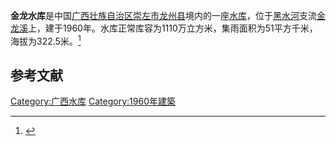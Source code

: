 {{Infobox Reservoir 
|name = 金龙水库
|nickname = 
|image = 
|image_caption = 
|map = 
|map_caption = 
|pushpin_map = 
|pushpin_map_caption = 
|code = 
|class = 
|location_of_reservoir = [[广西壮族自治区|广西壮族自治区]][[崇左市|崇左市]][[龙州县|龙州县]]
|location_of_dam = 
|inflow = 
|outflow = 
|catchment_area = 51
|reservoir_area = 
|mean_depth = 
|maximum_depth = 
|flood_level = 
|normal_water_level = 
|dead_water_level = 
|water_quality = 
|island = 
|maximum_storage_capacity = 
|normal_storage_capacity = 1110万
|dead_storage_capacity = 
|type_of_dam = 
|elevation_of_dam = 
|height_of_dam = 
|length_of_dam = 
|width_of_dam = 
|installed_capacity = 
|irrigated_area =
|start = 
|complete = 1960年
|cost = 
|emigrate = 
|latd = 
|latm = 
|lats = 
|latNS = 
|longd = 
|longm = 
|longs = 
|longEW = 
|website = 
|footnotes = 
}}
'''金龙水库'''是中国[[广西壮族自治区|广西壮族自治区]][[崇左市|崇左市]][[龙州县|龙州县]]境内的一座[[水库|水库]]，位于[[黑水河|黑水河]]支流[[金龙溪|金龙溪]]上，建于1960年。水库正常库容为1110万立方米，集雨面积为51平方千米，海拔为322.5米。<ref>{{cite web|url=http://brim.ihb.ac.cn/12/CN/12.asp|title=中国大中型水库基本特征数据库|work=中国生物多样性信息系统内陆水体生物学分部|deadurl=yes|archiveurl=https://web.archive.org/web/20120402061833/http://brim.ihb.ac.cn/12/CN/12.asp|archivedate=2012-04-02}}</ref>
== 参考文献 ==
{{Reflist}}

{{广西小作品}}

[[Category:广西水库|Category:广西水库]]
[[Category:1960年建築|Category:1960年建築]]